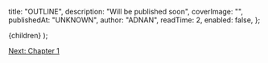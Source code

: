 
  title: "OUTLINE",
  description: "Will be published soon",
  coverImage: "",
  publishedAt: "UNKNOWN",
  author: "ADNAN",
  readTime: 2,
  enabled: false,
};

  <ArticleLayout meta={meta}>{children}</ArticleLayout>
);

[Next: Chapter 1](https://kvestado.ga/docs/r/chapter1 "Chapter 1")
